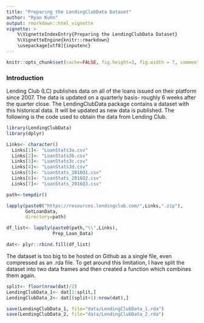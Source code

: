 ```yaml
---
title: "Preparing the LendingClubData Dataset"
author: "Ryan Kuhn"
output: rmarkdown::html_vignette
vignette: >
    %\VignetteIndexEntry{Preparing the LendingClubData Dataset}
    %\VignetteEngine{knitr::rmarkdown}
    \usepackage[utf8]{inputenc}
---
```


```r
knitr::opts_chunk$set(cache=FALSE, fig.height=3, fig.width = 7, comment=NULL, eval=F, tidy=F, width=80)
```

### Introduction  
Lending Club (LC) publishes data on all of the loans issued on their platform since 2007. The data is updated on a quarterly basis- roughly 6 weeks after the quarter close. The LendingClubData package contains a dataset with this historical data.  It will be updated as new data is published.  The following is the code used to obtain the data from Lending Club.

```r
library(LendingClubData)
library(dplyr)
```

```r
Links<- character()
  Links[1]<- "LoanStats3a.csv" 
  Links[2]<- "LoanStats3b.csv"
  Links[3]<- "LoanStats3c.csv"
  Links[4]<- "LoanStats3d.csv"
  Links[5]<- "LoanStats_2016Q1.csv"
  Links[6]<- "LoanStats_2016Q2.csv"
  Links[7]<- "LoanStats_2016Q3.csv"
```

```r
path<-tempdir()

lapply(paste0("https://resources.lendingclub.com/",Links,".zip"), 
       GetLoanData, 
       directory=path)

df_list<- lapply(paste0(path,"\\",Links), 
                 Prep_Loan_Data)

dat<- plyr::rbind.fill(df_list)
```

The dataset is too big to be hosted on Github as a single file, even compressed as an .rda file. To get around this limitation, I have split the dataset into two data frames and then created a function which combines them again.

```r
split<- floor(nrow(dat)/2)
LendingClubData_1<- dat[1:split,]
LendingClubData_2<- dat[(split+1):nrow(dat),]

save(LendingClubData_1, file="data/LendingClubData_1.rda")
save(LendingClubData_2, file="data/LendingClubData_2.rda")
```

